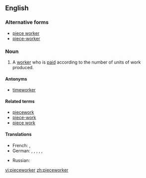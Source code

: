 ==English==

===Alternative forms===
* [[piece worker]]
* [[piece-worker]]

===Noun===
{{en-noun}}

# A [[worker]] who is [[paid]] according to the number of units of work produced.

====Antonyms====
* [[timeworker]]

====Related terms====
* [[piecework]]
* [[piece-work]]
* [[piece work]]

====Translations====
{{trans-top|A worker paid according to the number of units produced}}
* French: {{t+|fr|apiéceur|m}}, {{t+|fr|apiéceuse|f}}
* German: {{t+|de|Akkordarbeiter|m}}, {{t+|de|Akkordarbeiterin|f}}, {{t|de|Stückarbeiter|m}}, {{t|de|Stückarbeiterin|f}}, {{t|de|Stücklohnarbeiter|m}}, {{t|de|Stücklohnarbeiterin|f}}
{{trans-mid}}
* Russian: {{t+|ru|сде́льщик|m}}
{{trans-bottom}}

[[vi:pieceworker]]
[[zh:pieceworker]]